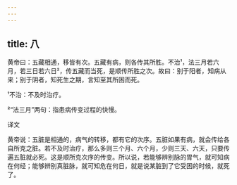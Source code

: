 ```yaml
---
---
---
```

title: 八
---




黄帝曰：五藏相通，移皆有次。五藏有病，则各传其所胜。不治¹，法三月若六月，若三日若六日²，传五藏而当死，是顺传所胜之次。故曰：别于阳者，知病从来；别于阴者，知死生之期，言知至其所困而死。

¹不治：不及时治疗。

²“法三月”两句：指患病传变过程的快慢。

译文

黄帝说：五脏是相通的，病气的转移，都有它的次序。五脏如果有病，就会传给各自所克之脏。若不及时治疗，那么多则三个月、六个月，少则三天、六天，只要传遍五脏就必死。这是顺所克次序的传变。所以说，若能够辨别脉的胃气，就可知病在何经；能够辨别真脏脉，就可知危在何日，就是说某脏到了它受困的时候，就死了。